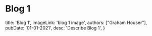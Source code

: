 # Blog 1
  title: 'Blog 1',
  imageLink: 'blog 1 image',
  authors: ["Graham Houser"],
  pubDate: '01-01-2021',
  desc: 'Describe Blog 1',
}
